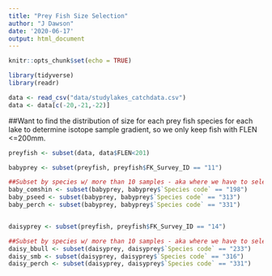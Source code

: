 ```yaml
---
title: "Prey Fish Size Selection"
author: "J Dawson"
date: '2020-06-17'
output: html_document
---
```


```r
knitr::opts_chunk$set(echo = TRUE)
```

```r
library(tidyverse)
library(readr)

data <- read_csv("data/studylakes_catchdata.csv")
data <- data[c(-20,-21,-22)]

```

##Want to find the distribution of size for each prey fish species for each lake to determine isotope sample gradient, so we only keep fish with FLEN <=200mm.

```r

preyfish <- subset(data, data$FLEN<201)

```

```r

babyprey <- subset(preyfish, preyfish$FK_Survey_ID == "11")

##Subset by species w/ more than 10 samples - aka where we have to select on the gradient
baby_comshin <- subset(babyprey, babyprey$`Species code` == "198")
baby_pseed <- subset(babyprey, babyprey$`Species code` == "313")
baby_perch <- subset(babyprey, babyprey$`Species code` == "331")

```

```r



```

```r

daisyprey <- subset(preyfish, preyfish$FK_Survey_ID == "14")

##Subset by species w/ more than 10 samples - aka where we have to select on the gradient
daisy_bbull <- subset(daisyprey, daisyprey$`Species code` == "233")
daisy_smb <- subset(daisyprey, daisyprey$`Species code` == "316")
daisy_perch <- subset(daisyprey, daisyprey$`Species code` == "331")

```

```r



```
